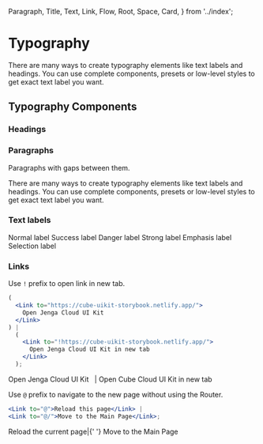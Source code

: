   Paragraph,
  Title,
  Text,
  Link,
  Flow,
  Root,
  Space,
  Card,
} from '../index';

<Meta title="Typography" />

# Typography

There are many ways to create typography elements like text labels and headings. You can use complete components, presets or low-level styles to get exact text label you want.

## Typography Components

### Headings

<Canvas>
  <Story name="Heading">
    <Flow gap="1x">
      <Title level={1}>Heading level 1</Title>
      <Title level={2}>Heading level 2</Title>
      <Title level={3}>Heading level 3</Title>
      <Title level={4}>Heading level 4</Title>
      <Title level={5}>Heading level 5</Title>
      <Title level={6}>Heading level 6</Title>
    </Flow>
  </Story>
</Canvas>

### Paragraphs

Paragraphs with gaps between them.

<Canvas>
  <Story name="Paragraph">
    <Flow gap="2x">
      <Paragraph width="320px">
        There are many ways to create typography elements like text labels and
        headings.
      </Paragraph>
      <Paragraph>
        You can use complete components, presets or low-level styles to get
        exact text label you want.
      </Paragraph>
    </Flow>
  </Story>
</Canvas>

### Text labels

<Canvas>
  <Story name="Text">
    <Space flow="row wrap" preset="t3" placeItems="baseline">
      <Text>Normal label</Text>
      <Text.Success>Success label</Text.Success>
      <Text.Danger>Danger label</Text.Danger>
      <Text.Strong>Strong label</Text.Strong>
      <Text.Emphasis>Emphasis label</Text.Emphasis>
      <Text.Selection>Selection label</Text.Selection>
    </Space>
  </Story>
</Canvas>

### Links

Use `!` prefix to open link in new tab.

```jsx
(
  <Link to="https://cube-uikit-storybook.netlify.app/">
    Open Jenga Cloud UI Kit
  </Link>
) |
  (
    <Link to="!https://cube-uikit-storybook.netlify.app/">
      Open Jenga Cloud UI Kit in new tab
    </Link>
  );
```

<Canvas>
  <Story name="External link">
    <Paragraph>
      <Link to="https://cube-uikit-storybook.netlify.app/">
        Open Jenga Cloud UI Kit
      </Link>
      &nbsp; | <Link to="!https://cube-uikit-storybook.netlify.app/">Open Cube Cloud UI Kit in new tab</Link>
    </Paragraph>
  </Story>
</Canvas>

Use `@` prefix to navigate to the new page without using the Router.

```jsx
<Link to="@">Reload this page</Link> |
<Link to="@/">Move to the Main Page</Link>;
```

<Canvas>
  <Story name="Link without using router">
    <Paragraph>
      <Link to="@">Reload the current page</Link>|{' '}
      <Link to="@/">Move to the Main Page</Link>
    </Paragraph>
  </Story>
</Canvas>
